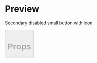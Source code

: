

<Meta title="Button" />

# Preview

Secondary disabled small button with icon

<Preview>
  <Story name="23 - Secondary disabled small button with icon">
    <Button
      small
      disabled
      icon="card"
      type="secondary"
      text="Button with icon"
      onClick={action('clicked')}
    />
  </Story>
</Preview>

# Props

<Props of={Button} />
